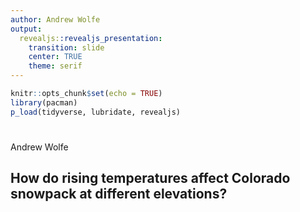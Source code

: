```yaml
---
author: Andrew Wolfe
output:
  revealjs::revealjs_presentation:
    transition: slide
    center: TRUE
    theme: serif
---
```


```r
knitr::opts_chunk$set(echo = TRUE)
library(pacman)
p_load(tidyverse, lubridate, revealjs)
```

# {data-background="slide1.png"}

Andrew Wolfe

## How do rising temperatures affect Colorado snowpack at different elevations?

## {data-background="slide3.png"}

## {data-background="max_plot.png"}

## {data-background="slide4.png"}

## {data-background="mapslide.png"}

## {data-background="slide5.png"}

## {data-background="lastslide.png"}

## {data-background="maysnow.png"}

